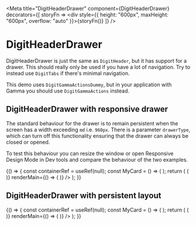 
<Meta
    title="DigitHeaderDrawer"
    component={DigitHeaderDrawer}
    decorators={[
        storyFn => <div style={{ height: "600px", maxHeight: "600px", overflow: "auto" }}>{storyFn()}</div>
    ]}
/>

# DigitHeaderDrawer

DigitHeaderDrawer is just the same as `DigitHeader`, but it has support for a drawer. This should really only be used if you have a lot of navigation. Try to instead use `DigitTabs` if there's minimal navigation. 

This demo uses `DigitGammaActionsDummy`, but in your application with Gamma you should use `DigitGammaActions` instead.

## DigitHeaderDrawer with responsive drawer

The standard behaviour for the drawer is to remain persistent when the screen has a width exceeding `md` i.e. `960px`.
There is a parameter `drawerType`, which can turn off this functionality ensuring that the drawer can always be closed or opened.

To test this behaviour you can resize the window or open Responsive Design Mode in Dev tools and compare the behaviour of the two examples.

<Preview>
    <Story name="simple-header-responsive">
        {() => {
            const containerRef = useRef(null);
            const MyCard = () => (
                <DigitDesign.Card size={{width: "200px", height: "200px"}}>  
                    <DigitLayout.Center>
                        <DigitText.Text bold text={"This is a card"} />
                    </DigitLayout.Center>
                </DigitDesign.Card>
            );
            return (
                <DigitHeaderDrawer
                    drawerType="responsive"
                    title="BookIT" 
                    renderDrawer={() => (
                        <React.Fragment>
                            <DigitGammaActionsDummy 
                                alignSelf="center"
                                nick="Portals" 
                                avatarUrl="https://i.imgur.com/RWTnpiq.gif"
                            />  
                            <DigitNavLink text="Home"/>
                            <DigitNavLink text="My Account"/>
                            <DigitNavLink text="Icecream"/>
                            <DigitNavLink text="Home"/>
                            <DigitNavLink text="My Account"/>
                            <DigitNavLink text="Icecream"/>
                            <DigitNavLink text="Home"/>
                            <DigitNavLink text="My Account"/>
                            <DigitNavLink text="Icecream"/>
                            <DigitNavLink text="Home"/>
                            <DigitNavLink text="My Account"/>
                            <DigitNavLink text="Icecream"/>
                            <DigitNavLink text="Home"/>
                            <DigitNavLink text="My Account"/>
                            <DigitNavLink text="Icecream"/>
                        </React.Fragment>
                    )} 
                    renderMain={() => (
                        <DigitLayout.Column>
                            <MyCard />
                            <MyCard />
                            <MyCard />
                            <MyCard />
                            <MyCard />
                            <MyCard />
                            <MyCard />
                            <MyCard />
                            <MyCard />
                            <MyCard />
                            <MyCard />
                            <MyCard />
                            <MyCard />
                            <MyCard />
                            <MyCard />
                            <MyCard />
                            <MyCard />
                            <MyCard />
                            <MyCard />
                        </DigitLayout.Column>
                    )}
                />
            );
        }}
    </Story>
</Preview>


## DigitHeaderDrawer with persistent layout

<Preview>
    <Story name="simple-header-persistent">
        {() => {
            const containerRef = useRef(null);
            const MyCard = () => (
                <DigitDesign.Card size={{width: "200px", height: "200px"}}>
                    <DigitLayout.Center>
                        <DigitText.Text bold text={"This is a card"} />
                    </DigitLayout.Center>
                </DigitDesign.Card>
            );
            return (
                <DigitHeaderDrawer
                    drawerType="persistent"
                    title="BookIT"
                    renderDrawer={() => (
                        <React.Fragment>
                            <DigitGammaActionsDummy
                                alignSelf="center"
                                nick="Portals"
                                avatarUrl="https://i.imgur.com/RWTnpiq.gif"
                            />
                            <DigitNavLink text="Home"/>
                            <DigitNavLink text="My Account"/>
                            <DigitNavLink text="Icecream"/>
                            <DigitNavLink text="Home"/>
                            <DigitNavLink text="My Account"/>
                            <DigitNavLink text="Icecream"/>
                            <DigitNavLink text="Home"/>
                            <DigitNavLink text="My Account"/>
                            <DigitNavLink text="Icecream"/>
                            <DigitNavLink text="Home"/>
                            <DigitNavLink text="My Account"/>
                            <DigitNavLink text="Icecream"/>
                            <DigitNavLink text="Home"/>
                            <DigitNavLink text="My Account"/>
                            <DigitNavLink text="Icecream"/>
                        </React.Fragment>
                    )}
                    renderMain={() => (
                        <DigitLayout.Column>
                            <MyCard />
                            <MyCard />
                            <MyCard />
                            <MyCard />
                            <MyCard />
                            <MyCard />
                            <MyCard />
                            <MyCard />
                            <MyCard />
                            <MyCard />
                            <MyCard />
                            <MyCard />
                            <MyCard />
                            <MyCard />
                            <MyCard />
                            <MyCard />
                            <MyCard />
                            <MyCard />
                            <MyCard />
                        </DigitLayout.Column>
                    )}
                />
            );
        }}
    </Story>
</Preview>


<Props of={DigitHeaderDrawer} />
